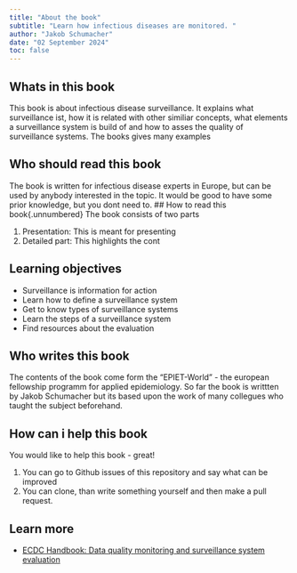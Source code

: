 ```yaml
---
title: "About the book"
subtitle: "Learn how infectious diseases are monitored. "
author: "Jakob Schumacher"
date: "02 September 2024"
toc: false
---
```


## Whats in this book{.unnumbered}
This book is about infectious disease surveillance. It explains what surveillance ist, how it is related with other similiar concepts, what elements a surveillance system is build of and how to asses the quality of surveillance systems. The books gives many examples

## Who should read this book{.unnumbered}
The book is written for infectious disease experts in Europe, but can be used by anybody interested in the topic. It would be good to have some prior knowledge, but you dont need to. 
## How to read this book{.unnumbered}
The book consists of two parts

1. Presentation: This is meant for presenting
2. Detailed part: This highlights the cont

## Learning objectives{.unnumbered}
- Surveillance is information for action
- Learn how to define a surveillance system
- Get to know types of surveillance systems
- Learn the steps of a surveillance system
- Find resources about the evaluation

## Who writes this book{.unnumbered}
The contents of the book come form the "EPIET-World" - the european fellowship programm for applied epidemiology. So far the book is writtten by Jakob Schumacher but its based upon the work of many collegues who taught the subject beforehand.

## How can i help this book{.unnumbered}
You would like to help this book - great! 

1. You can go to Github issues of this repository and say what can be improved 
2. You can clone, than write something yourself and then make a pull request.

## Learn more{.unnumbered}
- [ECDC Handbook: Data quality monitoring and surveillance system evaluation](https://www.ecdc.europa.eu/en/publications-data/data-quality-monitoring-and-surveillance-system-evaluation-handbook-methods-and)

